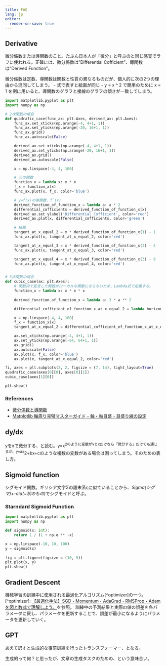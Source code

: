 ```yaml
---
title: FAQ
lang: jp
editor:
  render-on-save: true
---
```



## Derivative

微分係数または導関数のこと。たぶん日本人が「微分」と呼ぶのと同じ感覚でラフに使われる。正確には、微分係数は"Differential Cofficient"、導関数は"Derived Function"。

微分係数は定数、導関数は関数と性質の異なるものだが、個人的に次の2つの理由から混同してしまう。
- 式で表すと絵面が同じ
- y = x ^ 2 で簡単のために x = 1 を例に用いると、導関数のグラフと接線のグラフの傾きが一致してしまう。

```python
import matplotlib.pyplot as plt
import numpy as np

# 2次関数の場合
def quadrafic_case(func_ax: plt.Axes, derived_ax: plt.Axes):
    func_ax.set_xticks(np.arange(-4, 4+1, 1))
    func_ax.set_yticks(np.arange(-20, 16+1, 1))
    func_ax.grid()
    func_ax.autoscale(False)

    derived_ax.set_xticks(np.arange(-4, 4+1, 1))
    derived_ax.set_yticks(np.arange(-20, 16+1, 1))
    derived_ax.grid()
    derived_ax.autoscale(False)

    x = np.linspace(-4, 4, 100)

    # 元の関数
    function_x = lambda x: x * x
    f_x = function_x(x)
    func_ax.plot(x, f_x, color='blue')

    # y=f(x)の導関数、f`(x)
    derived_function_of_function_x = lambda a: a * 2
    differential_cofficients = derived_function_of_function_x(x)
    derived_ax.set_ylabel('Differential Cofficient', color='red')
    derived_ax.plot(x, differential_cofficients, color='green')

    # 接線
    tangent_at_x_equal_2 = x * derived_function_of_function_x(1) - 1
    func_ax.plot(x, tangent_at_x_equal_2, color='red')

    tangent_at_x_equal_3 = x * derived_function_of_function_x(2) - 4
    func_ax.plot(x, tangent_at_x_equal_3, color='red')

    tangent_at_x_equal_4 = x * derived_function_of_function_x(3) - 9
    func_ax.plot(x, tangent_at_x_equal_4, color='red')


# 3次関数の場合
def cubic_case(ax: plt.Axes):
    # 関数内で宣言した関数がローカルな関数にならないため、Lambda式で定義する。
    function_x = lambda x: x * x * x
    
    derived_function_of_function_x = lambda a: 3 * a ** 2

    differential_cofficient_of_function_x_at_x_equal_2 = lambda horizontal: horizontal * derived_function_of_function_x(2)

    x = np.linspace(-4, 4, 100)
    f_x = function_x(x)
    tangent_at_x_equal_2 = differential_cofficient_of_function_x_at_x_equal_2(x) - 16

    ax.set_xticks(np.arange(-4, 4+1, 1))
    ax.set_yticks(np.arange(-64, 64+1, 1))
    ax.grid()
    ax.autoscale(False)
    ax.plot(x, f_x, color='blue')
    ax.plot(x, tangent_at_x_equal_2, color='red')

fi, axes = plt.subplots(2, 2, figsize = (7, 14), tight_layout=True)
quadrafic_case(axes[0][0], axes[0][1])
cubic_case(axes[1][0])

plt.show()
```


### References

- [微分係数と導関数](https://rikeilabo.com/differential-coefficient)
- [Matplotlib 軸周り完璧マスターガイド - 軸・軸目盛・目盛り線の設定](https://www.yutaka-note.com/entry/matplotlib_axis)

## dy/dx

yをxで微分する、と読む。y=x^2のように変数がyとxだけなら「微分する」だけでも通じるが、y=ax^2+bx+cのような複数の変数がある場合は困ってしまう。そのための表し方。

## Sigmoid function

シグモイド関数。ギリシア文字Σの語末系ςに似ていることから、*Sigma(シグマ)*+*-oid(~状のもの)*でシグモイドと呼ぶ。

### Starndard Sigmoid Function

```python
import matplotlib.pyplot as plt
import numpy as np

def sigmoid(x: int):
    return 1 / (1 + np.e ** -x)

x = np.linspace(-10, 10, 100)
y = sigmoid(x)
 
fig = plt.figure(figsize = (10, 5))
plt.plot(x, y)
plt.show()
```

## Gradient Descent

機械学習の訓練中に使用される最適化アルゴリズム[^optimizer]の一つ。
[^optimizer]: [【最適化手法】SGD・Momentum・AdaGrad・RMSProp・Adamを図と数式で理解しよう。](https://kunassy.com/oprimizer/)を参照。
訓練中の予測結果と実際の値の誤差を各パラメータに戻し、パラメータを更新することで、誤差が最小になるようにパラメータを更新していく。

## GPT

あえて訳すと生成的な事前訓練を行ったトランスフォーマー、となる。

生成的って何？と思ったが、文章の生成タスクのための、という意味合い。

